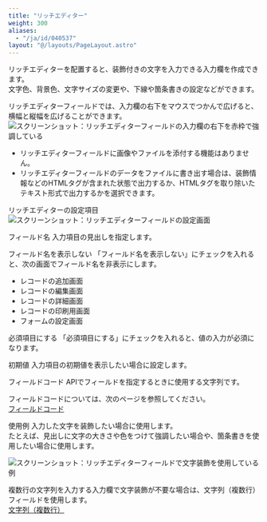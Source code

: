 ```yaml
---
title: "リッチエディター"
weight: 300
aliases:
  - "/ja/id/040537"
layout: "@/layouts/PageLayout.astro"
---
```




リッチエディターを配置すると、装飾付きの文字を入力できる入力欄を作成できます。  
文字色、背景色、文字サイズの変更や、下線や箇条書きの設定などができます。

リッチエディターフィールドでは、入力欄の右下をマウスでつかんで広げると、横幅と縦幅を広げることができます。
<Img src="/k/kintone/img-ja/rich_text_04.png" alt="スクリーンショット：リッチエディターフィールドの入力欄の右下を赤枠で強調している" />

<Note>

* リッチエディターフィールドに画像やファイルを添付する機能はありません。
* リッチエディターフィールドのデータをファイルに書き出す場合は、装飾情報などのHTMLタグが含まれた状態で出力するか、HTMLタグを取り除いたテキスト形式で出力するかを選択できます。

</Note>

<Heading id="form_parts_rich_text_20">リッチエディターの設定項目</Heading>
<Img src="/k/kintone/img-ja/rich_text_03.png" alt="スクリーンショット：リッチエディターフィールドの設定画面" />

<Heading level={3} id="form_parts_rich_text_2010">フィールド名</Heading>
入力項目の見出しを指定します。

<Heading level={3} id="form_parts_rich_text_2020">フィールド名を表示しない</Heading>
「フィールド名を表示しない」にチェックを入れると、次の画面でフィールド名を非表示にします。

* レコードの追加画面
* レコードの編集画面
* レコードの詳細画面
* レコードの印刷用画面
* フォームの設定画面

<Heading level={3} id="form_parts_rich_text_2030">必須項目にする</Heading>
「必須項目にする」にチェックを入れると、値の入力が必須になります。

<Heading level={3} id="form_parts_rich_text_2040">初期値</Heading>
入力項目の初期値を表示したい場合に設定します。

<Heading level={3} id="form_parts_rich_text_2050">フィールドコード</Heading>
APIでフィールドを指定するときに使用する文字列です。

<Note>

フィールドコードについては、次のページを参照してください。  
[フィールドコード](/k/ja/id/040504.html)

</Note>

<Heading id="form_parts_rich_text_10">使用例</Heading>
入力した文字を装飾したい場合に使用します。  
たとえば、見出しに文字の大きさや色をつけて強調したい場合や、箇条書きを使用したい場合に使用します。

<Img src="/k/kintone/img-ja/rich_text_02.png" alt="スクリーンショット：リッチエディターフィールドで文字装飾を使用している例" />

<Note>

複数行の文字列を入力する入力欄で文字装飾が不要な場合は、文字列（複数行）フィールドを使用します。  
[文字列（複数行）](/k/ja/id/040538.html)

</Note>
